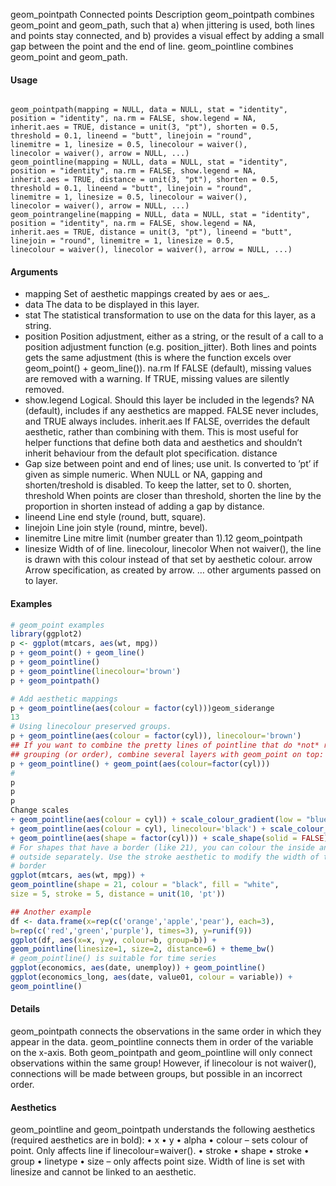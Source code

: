 
geom_pointpath
Connected points
Description
geom_pointpath combines geom_point and geom_path, such that a) when jittering is used, both
lines and points stay connected, and b) provides a visual effect by adding a small gap between the
point and the end of line. geom_pointline combines geom_point and geom_path.

#### Usage
<pre><code>
geom_pointpath(mapping = NULL, data = NULL, stat = "identity",
position = "identity", na.rm = FALSE, show.legend = NA,
inherit.aes = TRUE, distance = unit(3, "pt"), shorten = 0.5,
threshold = 0.1, lineend = "butt", linejoin = "round",
linemitre = 1, linesize = 0.5, linecolour = waiver(),
linecolor = waiver(), arrow = NULL, ...)
geom_pointline(mapping = NULL, data = NULL, stat = "identity",
position = "identity", na.rm = FALSE, show.legend = NA,
inherit.aes = TRUE, distance = unit(3, "pt"), shorten = 0.5,
threshold = 0.1, lineend = "butt", linejoin = "round",
linemitre = 1, linesize = 0.5, linecolour = waiver(),
linecolor = waiver(), arrow = NULL, ...)
geom_pointrangeline(mapping = NULL, data = NULL, stat = "identity",
position = "identity", na.rm = FALSE, show.legend = NA,
inherit.aes = TRUE, distance = unit(3, "pt"), lineend = "butt",
linejoin = "round", linemitre = 1, linesize = 0.5,
linecolour = waiver(), linecolor = waiver(), arrow = NULL, ...)
</code></pre>

#### Arguments

* mapping Set of aesthetic mappings created by aes or aes_.
* data The data to be displayed in this layer.
* stat The statistical transformation to use on the data for this layer, as a string.
* position Position adjustment, either as a string, or the result of a call to a position adjustment function (e.g. position_jitter). Both lines and points gets the same adjustment (this is where the function excels over geom_point() + geom_line()).
na.rm If FALSE (default), missing values are removed with a warning. If TRUE, missing values are silently removed.
* show.legend Logical. Should this layer be included in the legends? NA (default), includes if
any aesthetics are mapped. FALSE never includes, and TRUE always includes.
inherit.aes If FALSE, overrides the default aesthetic, rather than combining with them. This
is most useful for helper functions that define both data and aesthetics and
shouldn’t inherit behaviour from the default plot specification.
distance
* Gap size between point and end of lines; use unit. Is converted to ’pt’ if given as
simple numeric. When NULL or NA, gapping and shorten/treshold is disabled.
To keep the latter, set to 0.
shorten, threshold
When points are closer than threshold, shorten the line by the proportion in
shorten instead of adding a gap by distance.
* lineend Line end style (round, butt, square).
* linejoin Line join style (round, mintre, bevel).
* linemitre Line mitre limit (number greater than 1).12
geom_pointpath
* linesize
Width of of line.
linecolour, linecolor
When not waiver(), the line is drawn with this colour instead of that set by
aesthetic colour.
arrow Arrow specification, as created by arrow.
... other arguments passed on to layer.

#### Examples

```r
# geom_point examples
library(ggplot2)
p <- ggplot(mtcars, aes(wt, mpg))
p + geom_point() + geom_line()
p + geom_pointline()
p + geom_pointline(linecolour='brown')
p + geom_pointpath()

```


```r
# Add aesthetic mappings
p + geom_pointline(aes(colour = factor(cyl)))geom_siderange
13
# Using linecolour preserved groups.
p + geom_pointline(aes(colour = factor(cyl)), linecolour='brown')
## If you want to combine the pretty lines of pointline that do *not* respect
## grouping (or order), combine several layers with geom_point on top:
p + geom_pointline() + geom_point(aes(colour=factor(cyl)))
#
p
p
p
Change scales
+ geom_pointline(aes(colour = cyl)) + scale_colour_gradient(low = "blue")
+ geom_pointline(aes(colour = cyl), linecolour='black') + scale_colour_gradient(low = "blue")
+ geom_pointline(aes(shape = factor(cyl))) + scale_shape(solid = FALSE)
# For shapes that have a border (like 21), you can colour the inside and
# outside separately. Use the stroke aesthetic to modify the width of the
# border
ggplot(mtcars, aes(wt, mpg)) +
geom_pointline(shape = 21, colour = "black", fill = "white",
size = 5, stroke = 5, distance = unit(10, 'pt'))
```
```r
## Another example
df <- data.frame(x=rep(c('orange','apple','pear'), each=3),
b=rep(c('red','green','purple'), times=3), y=runif(9))
ggplot(df, aes(x=x, y=y, colour=b, group=b)) +
geom_pointline(linesize=1, size=2, distance=6) + theme_bw()
# geom_pointline() is suitable for time series
ggplot(economics, aes(date, unemploy)) + geom_pointline()
ggplot(economics_long, aes(date, value01, colour = variable)) +
geom_pointline()
````

#### Details
geom_pointpath connects the observations in the same order in which they appear in the data.
geom_pointline connects them in order of the variable on the x-axis.
Both geom_pointpath and geom_pointline will only connect observations within the same group!
However, if linecolour is not waiver(), connections will be made between groups, but possible
in an incorrect order.

#### Aesthetics

geom_pointline and geom_pointpath understands the following aesthetics (required aesthetics
are in bold):
• x
• y
• alpha
• colour – sets colour of point. Only affects line if linecolour=waiver().
• stroke
• shape
• stroke
• group
• linetype
• size – only affects point size. Width of line is set with linesize and cannot be linked to an
aesthetic.
